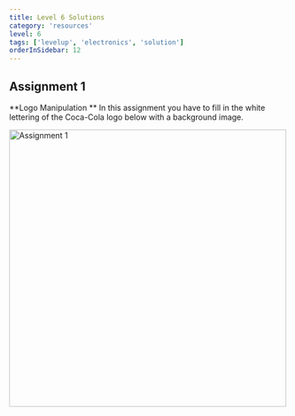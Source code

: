 ```yaml
---
title: Level 6 Solutions
category: 'resources'
level: 6
tags: ['levelup', 'electronics', 'solution']
orderInSidebar: 12
---
```


<TOCInline toc={props.toc} toHeading={3} asDisclosure />

## Assignment 1

**Logo Manipulation **
In this assignment you have to fill in the white lettering of the Coca-Cola logo below with a background image.

<Image
  src="/static/images/levelup/level-6/assgn1.png"
  alt="Assignment 1"
  width="500"
  height="500"
/>
